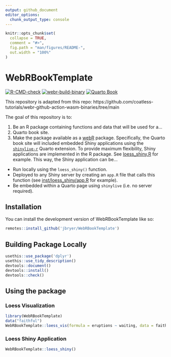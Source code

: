 ```yaml
---
output: github_document
editor_options: 
  chunk_output_type: console
---
```


```r
knitr::opts_chunk$set(
  collapse = TRUE,
  comment = "#>",
  fig.path = "man/figures/README-",
  out.width = "100%"
)
```

# WebRBookTemplate

<!-- badges: start -->
[![R-CMD-check](https://github.com/jbryer/WebRBookTemplate/actions/workflows/R-CMD-check.yaml/badge.svg)](https://github.com/jbryer/WebRBookTemplate/actions/workflows/R-CMD-check.yaml)
[![webr-build-binary](https://github.com/jbryer/WebRBookTemplate/actions/workflows/deploy-cran-repo.yaml/badge.svg)](https://github.com/jbryer/WebRBookTemplate/actions/workflows/deploy-cran-repo.yml)
[![Quarto Book](https://github.com/jbryer/WebRBookTemplate/actions/workflows/build-site.yaml/badge.svg)](https://github.com/jbryer/WebRBookTemplate/actions/workflows/build-site.yaml)
<!-- badges: end -->

This repository is adapted from this repo: https://github.com/coatless-tutorials/webr-github-action-wasm-binaries/tree/main

The goal of this repository is to:

1. Be an R package containing functions and data that will be used for a...
2. Quarto book site.
3. Make the package available as a [webR](https://docs.r-wasm.org/webr/latest/) package. Specifically, the Quarto book site will included embedded Shiny applications using the [`shinylive-r`](https://github.com/coatless-quarto/r-shinylive-demo) Quarto extension. To provide maximum flexibility, Shiny applications are implemented in the R package. See [loess_shiny.R](R/loess_shiny.R) for example. This way, the Shiny application can be...
  * Run locally using the `loess_shiny()` function.
  * Deployed to any Shiny server by creating an `app.R` file that calls this function (see [inst/loess_shiny/app.R](inst/shiny/app.R) for example).
  * Be embedded within a Quarto page using `shinylive` (i.e. no server required).

## Installation

You can install the development version of WebRBookTemplate like so:

```r
remotes::install_github('jbryer/WebRBookTemplate')
```

## Building Package Locally

```r
usethis::use_package('dplyr')
usethis::use_tidy_description()
devtools::document()
devtools::install()
devtools::check()
```

## Using the package

### Loess Visualization

```r
library(WebRBookTemplate)
data("faithful")
WebRBookTemplate::loess_vis(formula = eruptions ~ waiting, data = faithful)
```

### Loess Shiny Application

```r
WebRBookTemplate::loess_shiny()
```

